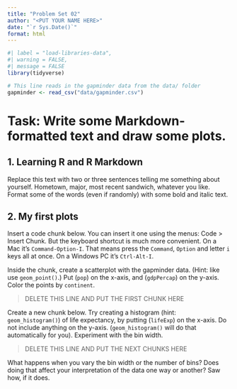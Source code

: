 ```yaml
---
title: "Problem Set 02"
author: "<PUT YOUR NAME HERE>"
date: "`r Sys.Date()`"
format: html
---
```


```r
#| label = "load-libraries-data",
#| warning = FALSE,
#| message = FALSE
library(tidyverse)

# This line reads in the gapminder data from the data/ folder
gapminder <- read_csv("data/gapminder.csv")
```

# Task: Write some Markdown-formatted text and draw some plots.

## 1. Learning R and R Markdown

Replace this text with two or three sentences telling me something about yourself. Hometown, major, most recent sandwich, whatever you like. Format some of the words (even if randomly) with some bold and italic text. 

## 2. My first plots

Insert a code chunk below. You can insert it one using the menus: Code > Insert Chunk. But the keyboard shortcut is much more convenient. On a Mac it's `Command-Option-I`. That means press the `Command`, `Option` and letter `i` keys all at once. On a Windows PC it's `Ctrl-Alt-I`. 

Inside the chunk, create a scatterplot with the gapminder data. (Hint: like use `geom_point()`.) Put (`pop`) on the x-axis, and (`gdpPercap`) on the y-axis. Color the points by `continent`.

> DELETE THIS LINE AND PUT THE FIRST CHUNK HERE

Create a new chunk below. Try creating a histogram (hint: `geom_histogram()`) of life expectancy,  by putting (`lifeExp`) on the x-axis. Do not include anything on the y-axis. (`geom_histogram()` will do that automatically for you). Experiment with the bin width. 

> DELETE THIS LINE AND PUT THE NEXT CHUNKS HERE

What happens when you vary the bin width or the number of bins? Does doing that affect your interpretation of the data one way or another? Saw how, if it does.
